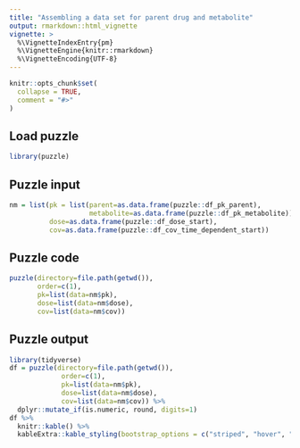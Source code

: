 ```yaml
---
title: "Assembling a data set for parent drug and metabolite"
output: rmarkdown::html_vignette
vignette: >
  %\VignetteIndexEntry{pm}
  %\VignetteEngine{knitr::rmarkdown}
  %\VignetteEncoding{UTF-8}
---
```


```r
knitr::opts_chunk$set(
  collapse = TRUE,
  comment = "#>"
)
```

## Load puzzle
```r
library(puzzle)
```

## Puzzle input
```r
nm = list(pk = list(parent=as.data.frame(puzzle::df_pk_parent),
                    metabolite=as.data.frame(puzzle::df_pk_metabolite)),
          dose=as.data.frame(puzzle::df_dose_start),
          cov=as.data.frame(puzzle::df_cov_time_dependent_start))
```

## Puzzle code
```r
puzzle(directory=file.path(getwd()),
       order=c(1),
       pk=list(data=nm$pk), 
       dose=list(data=nm$dose), 
       cov=list(data=nm$cov))
```

## Puzzle output
```r
library(tidyverse)
df = puzzle(directory=file.path(getwd()),
             order=c(1),
             pk=list(data=nm$pk), 
             dose=list(data=nm$dose), 
             cov=list(data=nm$cov)) %>% 
  dplyr::mutate_if(is.numeric, round, digits=1)
df %>%
  knitr::kable() %>%
  kableExtra::kable_styling(bootstrap_options = c("striped", "hover", "condensed", "responsive"))
```
